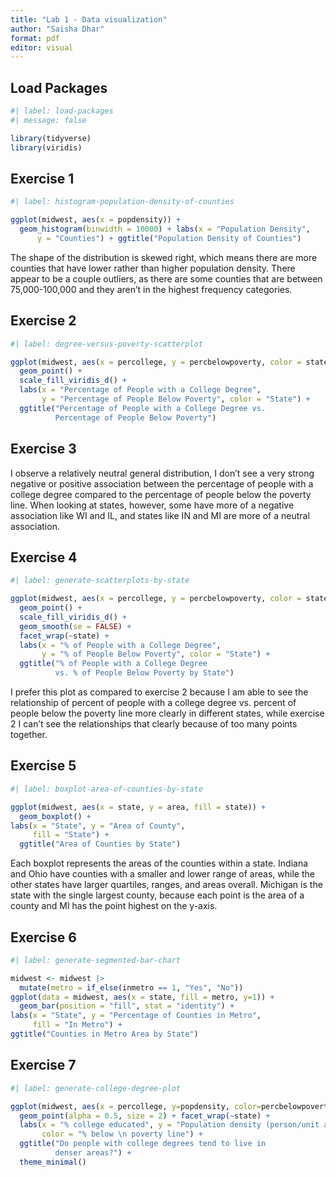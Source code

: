 ```yaml
---
title: "Lab 1 - Data visualization"
author: "Saisha Dhar"
format: pdf
editor: visual
---
```


## Load Packages

```r
#| label: load-packages
#| message: false

library(tidyverse)
library(viridis)

```

## Exercise 1

```r

#| label: histogram-population-density-of-counties

ggplot(midwest, aes(x = popdensity)) +
  geom_histogram(binwidth = 10000) + labs(x = "Population Density", 
      y = "Counties") + ggtitle("Population Density of Counties")

```
The shape of the distribution is skewed right, which means there are more counties that have lower rather than higher population density. There appear to be a couple outliers, as there are some counties that are between 75,000-100,000 and they aren't in the highest frequency categories.


## Exercise 2

```r

#| label: degree-versus-poverty-scatterplot

ggplot(midwest, aes(x = percollege, y = percbelowpoverty, color = state)) +
  geom_point() + 
  scale_fill_viridis_d() +
  labs(x = "Percentage of People with a College Degree", 
       y = "Percentage of People Below Poverty", color = "State") + 
  ggtitle("Percentage of People with a College Degree vs. 
          Percentage of People Below Poverty")

```

## Exercise 3

I observe a relatively neutral general distribution, I don't see a very strong negative or positive association between the percentage of people with a college degree compared to the percentage of people below the poverty line. When looking at states, however, some have more of a negative association like WI and IL, and states like IN and MI are more of a neutral association.  

## Exercise 4

```r
#| label: generate-scatterplots-by-state

ggplot(midwest, aes(x = percollege, y = percbelowpoverty, color = state)) +
  geom_point() + 
  scale_fill_viridis_d() + 
  geom_smooth(se = FALSE) + 
  facet_wrap(~state) +  
  labs(x = "% of People with a College Degree", 
       y = "% of People Below Poverty", color = "State") + 
  ggtitle("% of People with a College Degree 
          vs. % of People Below Poverty by State")

```

I prefer this plot as compared to exercise 2 because I am able to see the relationship of percent of people with a college degree vs. percent of people below the poverty line more clearly in different states, while exercise 2 I can't see the relationships that clearly because of too many points together. 


## Exercise 5

```r

#| label: boxplot-area-of-counties-by-state

ggplot(midwest, aes(x = state, y = area, fill = state)) + 
  geom_boxplot() +
labs(x = "State", y = "Area of County", 
     fill = "State") + 
  ggtitle("Area of Counties by State")

```
Each boxplot represents the areas of the counties within a state. Indiana and Ohio have counties with a smaller and lower range of areas, while the other states have larger quartiles, ranges, and areas overall. Michigan is the state with the single largest county, because each point is the area of a county and MI has the point highest on the y-axis. 

## Exercise 6


```r
#| label: generate-segmented-bar-chart

midwest <- midwest |>
  mutate(metro = if_else(inmetro == 1, "Yes", "No"))
ggplot(data = midwest, aes(x = state, fill = metro, y=1)) +
  geom_bar(position = "fill", stat = "identity") +
labs(x = "State", y = "Percentage of Counties in Metro", 
     fill = "In Metro") +
ggtitle("Counties in Metro Area by State")

```

## Exercise 7

```r
#| label: generate-college-degree-plot

ggplot(midwest, aes(x = percollege, y=popdensity, color=percbelowpoverty)) +
  geom_point(alpha = 0.5, size = 2) + facet_wrap(~state) + 
  labs(x = "% college educated", y = "Population density (person/unit area)", 
       color = "% below \n poverty line") + 
  ggtitle("Do people with college degrees tend to live in 
          denser areas?") + 
  theme_minimal()

```

